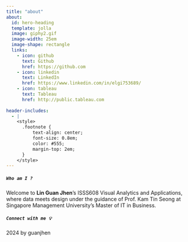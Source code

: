 ```yaml
---
title: "about"
about:
  id: hero-heading
  template: jolla
  image: giphy2.gif
  image-width: 25em
  image-shape: rectangle
  links:
    - icon: github
      text: Github
      href: https://github.com
    - icon: linkedin
      text: LinkedIn
      href: https://www.linkedin.com/in/elgi753689/
    - icon: tableau
      text: Tableau
      href: http://public.tableau.com
      
header-includes:
  - |
    <style>
      .footnote {
          text-align: center;
          font-size: 0.8em;
          color: #555;
          margin-top: 2em;
      }
    </style>
---
```


::: {#hero-heading}
##### `Who am I ?`

Welcome to **Lin Guan Jhen**'s ISSS608 Visual Analytics and Applications, where data meets design under the guidance of Prof. Kam Tin Seong at Singapore Management University's Master of IT in Business.

##### `Connect with me 💡`
:::

::: {#footnote .footnote}
2024 by guanjhen
:::

<!-- Google tag (gtag.js) -->

```{=html}
<script async src="https://www.googletagmanager.com/gtag/js?id=G-65B5RWMGTX"></script>
```
```{=html}
<script>
  window.dataLayer = window.dataLayer || [];
  function gtag(){dataLayer.push(arguments);}
  gtag('js', new Date());

  gtag('config', 'G-65B5RWMGTX');
</script>
```
